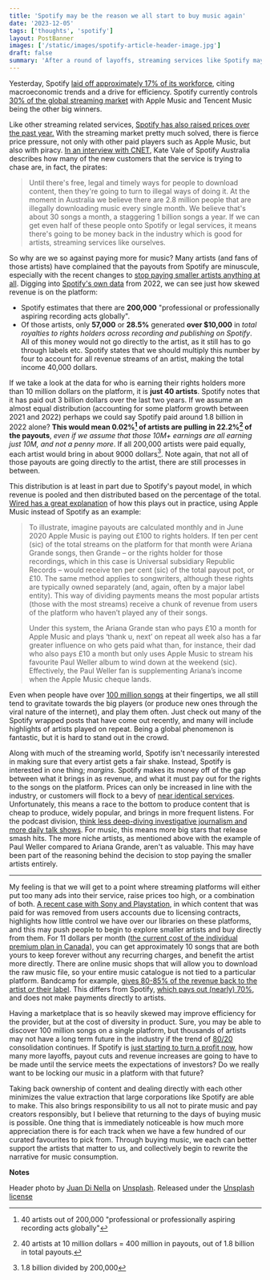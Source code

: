 ```yaml
---
title: 'Spotify may be the reason we all start to buy music again'
date: '2023-12-05'
tags: ['thoughts', 'spotify']
layout: PostBanner
images: ['/static/images/spotify-article-header-image.jpg']
draft: false
summary: 'After a round of layoffs, streaming services like Spotify may continue to get worse for users in an effort to make more profit. Buying music better supports artists and can help avoid being locked into the company on its way down.'
---
```


Yesterday, Spotify [laid off approximately 17% of its workforce](https://www.cbc.ca/news/business/spotify-cutting-17-per-cent-workforce-1.7048124), citing macroeconomic trends and a drive for efficiency. Spotify currently controls [30% of the global streaming market](https://www.midiaresearch.com/blog/music-subscriber-market-shares-2022) with Apple Music and Tencent Music being the other big winners.

Like other streaming related services, [Spotify has also raised prices over the past year.](https://newsroom.spotify.com/2023-07-24/adjusting-our-spotify-premium-prices/) With the streaming market pretty much solved, there is fierce price pressure, not only with other paid players such as Apple Music, but also with piracy. [In an interview with CNET](https://www.cnet.com/tech/services-and-software/spotify-australia-our-major-competitor-is-piracy/), Kate Vale of Spotify Australia describes how many of the new customers that the service is trying to chase are, in fact, the pirates:

> Until there's free, legal and timely ways for people to download content, then they're going to turn to illegal ways of doing it. At the moment in Australia we believe there are 2.8 million people that are illegally downloading music every single month. We believe that's about 30 songs a month, a staggering 1 billion songs a year. If we can get even half of these people onto Spotify or legal services, it means there's going to be money back in the industry which is good for artists, streaming services like ourselves.

So why are we so against paying more for music? Many artists (and fans of those artists) have complained that the payouts from Spotify are minuscule, especially with the recent changes to [stop paying smaller artists anything at all](https://www.theguardian.com/commentisfree/2023/nov/30/spotify-smaller-artists-wrapped-indie-musicians). Digging into [Spotify's own data](https://loudandclear.byspotify.com/) from 2022, we can see just how skewed revenue is on the platform:

- Spotify estimates that there are **200,000** "professional or professionally aspiring recording acts globally".
- Of those artists, only **57,000** or **28.5\%** generated **over $10,000** in *total royalties to rights holders across recording and publishing on Spotify*. All of this money would not go directly to the artist, as it still has to go through labels etc. Spotify states that we should multiply this number by four to account for all revenue streams of an artist, making the total income 40,000 dollars.

If we take a look at the data for who is earning their rights holders more than 10 million dollars on the platform, it is **just 40 artists**. Spotify notes that it has paid out 3 billion dollars over the last two years. If we assume an almost equal distribution (accounting for some platform growth between 2021 and 2022) perhaps we could say Spotify paid around 1.8 billion in 2022 alone? **This would mean 0.02\%[^1] of artists are pulling in 22.2%[^2] of the payouts**, *even if we assume that those 10M+ earnings are all earning just 10M, and not a penny more*. If all 200,000 artists were paid equally, each artist would bring in about 9000 dollars[^3]. Note again, that not all of those payouts are going directly to the artist, there are still processes in between.

This distribution is at least in part due to Spotify's payout model, in which revenue is pooled and then distributed based on the percentage of the total. [Wired has a great explanation](https://www.wired.co.uk/article/music-streaming-ucps-spotify) of how this plays out in practice, using Apple Music instead of Spotify as an example:

> To illustrate, imagine payouts are calculated monthly and in June 2020 Apple Music is paying out £100 to rights holders. If ten per cent (sic) of the total streams on the platform for that month were Ariana Grande songs, then Grande – or the rights holder for those recordings, which in this case is Universal subsidiary Republic Records – would receive ten per cent (sic) of the total payout pot, or £10. The same method applies to songwriters, although these rights are typically owned separately (and, again, often by a major label entity). This way of dividing payments means the most popular artists (those with the most streams) receive a chunk of revenue from users of the platform who haven’t played any of their songs.
>
> Under this system, the Ariana Grande stan who pays £10 a month for Apple Music and plays ‘thank u, next’ on repeat all week also has a far greater influence on who gets paid what than, for instance, their dad who also pays £10 a month but only uses Apple Music to stream his favourite Paul Weller album to wind down at the weekend (sic). Effectively, the Paul Weller fan is supplementing Ariana’s income when the Apple Music cheque lands.

Even when people have over [100 million songs](https://newsroom.spotify.com/company-info/) at their fingertips, we all still tend to gravitate towards the big players (or produce new ones through the viral nature of the internet), and play them often. Just check out many of the Spotify wrapped posts that have come out recently, and many will include highlights of artists played on repeat. Being a global phenomenon is fantastic, but it is hard to stand out in the crowd.

Along with much of the streaming world, Spotify isn't necessarily interested in making sure that every artist gets a fair shake. Instead, Spotify is interested in one thing; *margins*. Spotify makes its money off of the gap between what it brings in as revenue, and what it must pay out for the rights to the songs on the platform. Prices can only be increased in line with the industry, or customers will flock to a bevy of [near identical services](https://www.cnet.com/tech/services-and-software/best-music-streaming-service/). Unfortunately, this means a race to the bottom to produce content that is cheap to produce, widely popular, and brings in more frequent listens. For the podcast division, [think less deep-diving investigative journalism and more daily talk shows](https://www.theverge.com/2023/12/5/23989879/spotify-heavyweight-gimlet-stolen-pulitzer-layoff-daniel-ek). For music, this means more big stars that release smash hits. The more niche artists, as mentioned above with the example of Paul Weller compared to Ariana Grande, aren't as valuable. This may have been part of the reasoning behind the decision to stop paying the smaller artists entirely.

---

My feeling is that we will get to a point where streaming platforms will either put too many ads into their service, raise prices too high, or a combination of both. [A recent case with Sony and Playstation](https://www.theverge.com/2023/12/5/23989290/playstation-digital-ownership-sucks), in which content that was paid for was removed from users accounts due to licensing contracts, highlights how little control we have over our libraries on these platforms, and this may push people to begin to explore smaller artists and buy directly from them. For 11 dollars per month ([the current cost of the individual premium plan in Canada](https://globalnews.ca/news/9854702/spotify-price-increase-canada/)), you can get approximately 10 songs that are both yours to keep forever without any recurring charges, and benefit the artist more directly. There are online music shops that will allow you to download the raw music file, so your entire music catalogue is not tied to a particular platform. Bandcamp for example, [gives 80-85% of the revenue back to the artist *or* their label](https://bandcamp.com/fair_trade_music_policy). This differs from Spotify, [which pays out (nearly) 70%](https://loudandclear.byspotify.com/#box-2), and does not make payments directly to artists. 

Having a marketplace that is so heavily skewed may improve efficiency for the provider, but at the cost of diversity in product. Sure, you may be able to discover 100 million songs on a single platform, but thousands of artists may not have a long term future in the industry if the trend of [80/20](https://en.wikipedia.org/wiki/Pareto_principle) consolidation continues. If Spotify is [just starting to turn a profit now](https://www.ft.com/content/dcb2e9ee-8baa-4442-b13d-5babbfee04e5), how many more layoffs, payout cuts and revenue increases are going to have to be made until the service meets the expectations of investors? Do we really want to be locking our music in a platform with that future? 

Taking back ownership of content and dealing directly with each other minimizes the value extraction that large corporations like Spotify are able to make. This also brings responsibility to us all not to pirate music and pay creators responsibly, but I believe that returning to the days of buying music is possible. One thing that is immediately noticeable is how much more appreciation there is for each track when we have a few hundred of our curated favourites to pick from. Through buying music, we each can better support the artists that matter to us, and collectively begin to rewrite the narrative for music consumption.

**Notes** 

Header photo by <a href="https://unsplash.com/@juandinella?utm_content=creditCopyText&utm_medium=referral&utm_source=unsplash">Juan Di Nella</a> on <a href="https://unsplash.com/photos/a-black-and-white-shot-of-a-wire-plugged-in-into-a-guitar-OUgLA2unwtg?utm_content=creditCopyText&utm_medium=referral&utm_source=unsplash">Unsplash</a>. Released under the [Unsplash license](https://unsplash.com/license)
  


[^1]: 40 artists out of 200,000 "professional or professionally aspiring recording acts globally"
[^2]: 40 artists at 10 million dollars = 400 million in payouts, out of 1.8 billion in total payouts.
[^3]: 1.8 billion divided by 200,000




